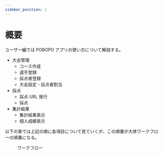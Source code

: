 ```yaml
---
sidebar_position: 1
---
```



# 概要

ユーザー編では POBOPO アプリの使い方について解説する。

- 大会管理
  - コース作成
  - 選手登録
  - 採点者登録
  - 大会設定・採点者割当
- 採点
  - 採点 URL 発行
  - 採点
- 集計結果
  - 集計結果表示
  - 個人成績表示

以下の章では上記の順に各項目について見ていくが、この順番が大体ワークフローの順番になる。

<figure>
  <Drawio content={workFlow} title={"ワークフロー"} />
  <figcaption className="text--center">ワークフロー</figcaption>
</figure>
